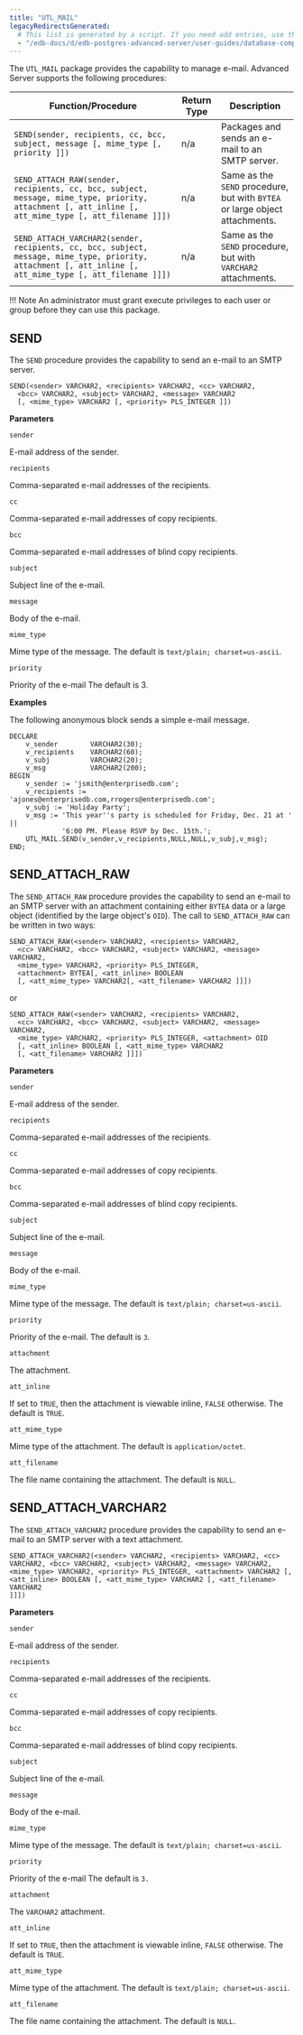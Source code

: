```yaml
---
title: "UTL_MAIL"
legacyRedirectsGenerated:
  # This list is generated by a script. If you need add entries, use the `legacyRedirects` key.
  - "/edb-docs/d/edb-postgres-advanced-server/user-guides/database-compatibility-for-oracle-developers-built-in-package-guide/9.6/Database_Compatibility_for_Oracle_Developers_Built-in_Package_Guide.1.35.html"
---
```


The `UTL_MAIL` package provides the capability to manage e-mail. Advanced Server supports the following procedures:

| Function/Procedure                                                                                                                                        | Return Type | Description                                                                 |
| --------------------------------------------------------------------------------------------------------------------------------------------------------- | ----------- | --------------------------------------------------------------------------- |
| `SEND(sender, recipients, cc, bcc, subject, message [, mime_type [, priority ]])`                                                                         | n/a         | Packages and sends an e-mail to an SMTP server.                             |
| `SEND_ATTACH_RAW(sender, recipients, cc, bcc, subject, message, mime_type, priority, attachment [, att_inline [, att_mime_type [, att_filename ]]])`      | n/a         | Same as the `SEND` procedure, but with `BYTEA` or large object attachments. |
| `SEND_ATTACH_VARCHAR2(sender, recipients, cc, bcc, subject, message, mime_type, priority, attachment [, att_inline [, att_mime_type [, att_filename ]]])` | n/a         | Same as the `SEND` procedure, but with `VARCHAR2` attachments.              |

!!! Note
    An administrator must grant execute privileges to each user or group before they can use this package.

## SEND

The `SEND` procedure provides the capability to send an e-mail to an SMTP server.

```text
SEND(<sender> VARCHAR2, <recipients> VARCHAR2, <cc> VARCHAR2,
  <bcc> VARCHAR2, <subject> VARCHAR2, <message> VARCHAR2
  [, <mime_type> VARCHAR2 [, <priority> PLS_INTEGER ]])
```

**Parameters**

`sender`

 E-mail address of the sender.

`recipients`

 Comma-separated e-mail addresses of the recipients.

`cc`

 Comma-separated e-mail addresses of copy recipients.

`bcc`

 Comma-separated e-mail addresses of blind copy recipients.

`subject`

 Subject line of the e-mail.

`message`

 Body of the e-mail.

`mime_type`

 Mime type of the message. The default is `text/plain; charset=us-ascii`.

`priority`

 Priority of the e-mail The default is 3.

**Examples**

The following anonymous block sends a simple e-mail message.

```text
DECLARE
    v_sender        VARCHAR2(30);
    v_recipients    VARCHAR2(60);
    v_subj          VARCHAR2(20);
    v_msg           VARCHAR2(200);
BEGIN
    v_sender := 'jsmith@enterprisedb.com';
    v_recipients := 'ajones@enterprisedb.com,rrogers@enterprisedb.com';
    v_subj := 'Holiday Party';
    v_msg := 'This year''s party is scheduled for Friday, Dec. 21 at ' ||
             '6:00 PM. Please RSVP by Dec. 15th.';
    UTL_MAIL.SEND(v_sender,v_recipients,NULL,NULL,v_subj,v_msg);
END;
```

## SEND_ATTACH_RAW

The `SEND_ATTACH_RAW` procedure provides the capability to send an e-mail to an SMTP server with an attachment containing either `BYTEA` data or a large object (identified by the large object's `OID`). The call to `SEND_ATTACH_RAW` can be written in two ways:

```text
SEND_ATTACH_RAW(<sender> VARCHAR2, <recipients> VARCHAR2,
  <cc> VARCHAR2, <bcc> VARCHAR2, <subject> VARCHAR2, <message> VARCHAR2,
  <mime_type> VARCHAR2, <priority> PLS_INTEGER,
  <attachment> BYTEA[, <att_inline> BOOLEAN
  [, <att_mime_type> VARCHAR2[, <att_filename> VARCHAR2 ]]])
```

or

```text
SEND_ATTACH_RAW(<sender> VARCHAR2, <recipients> VARCHAR2,
  <cc> VARCHAR2, <bcc> VARCHAR2, <subject> VARCHAR2, <message> VARCHAR2,
  <mime_type> VARCHAR2, <priority> PLS_INTEGER, <attachment> OID
  [, <att_inline> BOOLEAN [, <att_mime_type> VARCHAR2
  [, <att_filename> VARCHAR2 ]]])
```

**Parameters**

`sender`

 E-mail address of the sender.

`recipients`

 Comma-separated e-mail addresses of the recipients.

`cc`

 Comma-separated e-mail addresses of copy recipients.

`bcc`

 Comma-separated e-mail addresses of blind copy recipients.

`subject`

 Subject line of the e-mail.

`message`

 Body of the e-mail.

`mime_type`

 Mime type of the message. The default is `text/plain; charset=us-ascii`.

`priority`

 Priority of the e-mail. The default is `3`.

`attachment`

 The attachment.

`att_inline`

 If set to `TRUE`, then the attachment is viewable inline, `FALSE` otherwise. The default is `TRUE`.

`att_mime_type`

 Mime type of the attachment. The default is `application/octet`.

`att_filename`

 The file name containing the attachment. The default is `NULL`.

## SEND_ATTACH_VARCHAR2

The `SEND_ATTACH_VARCHAR2` procedure provides the capability to send an e-mail to an SMTP server with a text attachment.

```text
SEND_ATTACH_VARCHAR2(<sender> VARCHAR2, <recipients> VARCHAR2, <cc>
VARCHAR2, <bcc> VARCHAR2, <subject> VARCHAR2, <message> VARCHAR2,
<mime_type> VARCHAR2, <priority> PLS_INTEGER, <attachment> VARCHAR2 [,
<att_inline> BOOLEAN [, <att_mime_type> VARCHAR2 [, <att_filename> VARCHAR2
]]])
```

**Parameters**

`sender`

 E-mail address of the sender.

`recipients`

 Comma-separated e-mail addresses of the recipients.

`cc`

 Comma-separated e-mail addresses of copy recipients.

`bcc`

 Comma-separated e-mail addresses of blind copy recipients.

`subject`

 Subject line of the e-mail.

`message`

 Body of the e-mail.

`mime_type`

 Mime type of the message. The default is `text/plain; charset=us-ascii`.

`priority`

 Priority of the e-mail The default is `3.`

`attachment`

 The `VARCHAR2` attachment.

`att_inline`

 If set to `TRUE`, then the attachment is viewable inline, `FALSE` otherwise. The default is `TRUE`.

`att_mime_type`

 Mime type of the attachment. The default is `text/plain; charset=us-ascii`.

`att_filename`

 The file name containing the attachment. The default is `NULL`.
